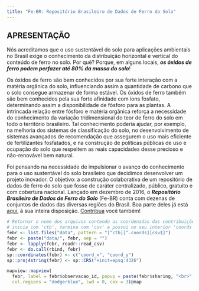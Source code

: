 ```yaml
---
title: "Fe-BR: Repositório Brasileiro de Dados de Ferro do Solo"
---
```


## APRESENTAÇÃO

Nós acreditamos que o uso sustentável do solo para aplicações ambientais no Brasil exige o conhecimento da
distribuição horizontal e vertical do conteúdo de ferro no solo. Por quê? Porque, em alguns locais, 
***os óxidos de ferro podem perfazer até 80% da massa do solo***!

Os óxidos de ferro são bem conhecidos por sua forte interação com a matéria orgânica do solo, influenciando 
assim a quantidade de carbono que o solo consegue armazenar de forma estável. Os óxidos de ferro também são 
bem conhecidos pela sua forte afinidade com íons fosfato, determinando assim a disponibilidade de fósforo para
as plantas. A intrincada relação entre fósforo e matéria orgânica reforça a necessidade do conhecimento da
variação tridimensional do teor de ferro do solo em todo o território brasileiro. Tal conhecimento poderia 
ajudar, por exemplo, na melhoria dos sistemas de classificação do solo, no desenvolvimento de sistemas 
avançados de recomendação que assegurem o uso mais eficiente de fertilizantes fosfatados, e na construção de
políticas públicas de uso e ocupação do solo que respeitem as reais capacidades desse precioso e não-renovável
bem natural.

Foi pensando na necessidade de impulsionar o avanço do conhecimento para o uso sustentável do solo brasileiro 
que decidimos desenvolver um projeto inovador. O objetivo: a construção colaborativa de um repositório de 
dados de ferro do solo que fosse de caráter centralizado, público, gratuito e com cobertura nacional. Lançado 
em dezembro de 2016, o ***Repositório Brasileiro de Dados de Ferro do Solo*** (Fe-BR) conta com dezenas de 
conjuntos de dados das diversas regiões do Brasil. Boa parte deles já está [aqui](data.html), à sua inteira
disposição. [Contribua](contribute.html) você também!

```r
# Retornar o nome dos arquivos contendo as coordenadas das contribuições. Por padrão, o nome dos arquivos 
# inicia com 'ctb', termina com 'csv' e possui no seu interior 'coords'.
febr <- list.files("data", pattern = "[^ctb][^.coords][csv$]")
febr <- paste("data/", febr, sep = "")
febr <- lapply(febr, readr::read_csv)
febr <- do.call(rbind, febr)
sp::coordinates(febr) <- c("coord_x", "coord_y")
sp::proj4string(febr) <- sp::CRS("+init=epsg:4326")
```

```r
mapview::mapview(
  febr, label = febr$observacao_id, popup = paste(febr$sharing, "<br>", febr$mailto, sep = ""),
  col.regions = "dodgerblue", lwd = 0, cex = 3)@map
```
